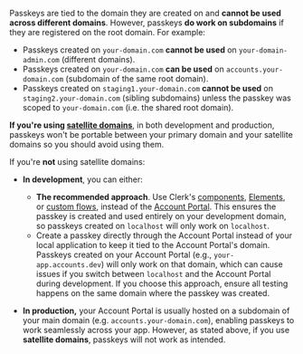Passkeys are tied to the domain they are created on and **cannot be used across different domains**. However, passkeys **do work on subdomains** if they are registered on the root domain. For example:

- Passkeys created on `your-domain.com` **cannot be used** on `your-domain-admin.com` (different domains).
- Passkeys created on `your-domain.com` **can be used** on `accounts.your-domain.com` (subdomain of the same root domain).
- Passkeys created on `staging1.your-domain.com` **cannot be used** on `staging2.your-domain.com` (sibling subdomains) unless the passkey was scoped to `your-domain.com` (i.e. the shared root domain).

**If you're using [satellite domains](/docs/advanced-usage/satellite-domains)**, in both development and production, passkeys won't be portable between your primary domain and your satellite domains so you should avoid using them.

If you're **not** using satellite domains:

- **In development**, you can either:
  - **The recommended approach**. Use Clerk's [components](/docs/reference/general/components/overview), [Elements](/docs/guides/customizing-clerk/elements/overview), or [custom flows](/docs/guides/development/custom-flows/overview), instead of the [Account Portal](/docs/guides/customizing-clerk/account-portal). This ensures the passkey is created and used entirely on your development domain, so passkeys created on `localhost` will only work on `localhost`.
  - Create a passkey directly through the Account Portal instead of your local application to keep it tied to the Account Portal's domain. Passkeys created on your Account Portal (e.g., `your-app.accounts.dev`) will only work on that domain, which can cause issues if you switch between `localhost` and the Account Portal during development. If you choose this approach, ensure all testing happens on the same domain where the passkey was created.

- **In production,** your Account Portal is usually hosted on a subdomain of your main domain (e.g. `accounts.your-domain.com`), enabling passkeys to work seamlessly across your app. However, as stated above, if you use **satellite domains**, passkeys will not work as intended.
